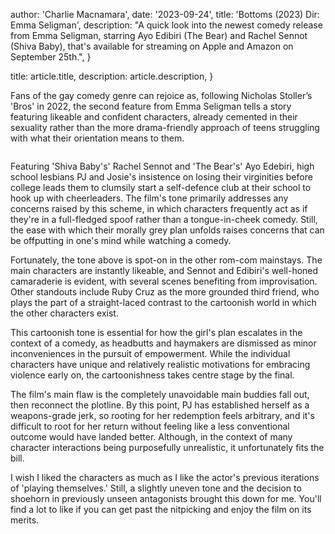 
  author: 'Charlie Macnamara',
  date: '2023-09-24',
  title: 'Bottoms (2023) Dir: Emma Seligman',
  description: "A quick look into the newest comedy release from Emma Seligman, starring Ayo Edibiri (The Bear) and Rachel Sennot (Shiva Baby), that's available for streaming on Apple and Amazon on September 25th.",
}

  title: article.title,
  description: article.description,
}


Fans of the gay comedy genre can rejoice as, following Nicholas Stoller’s 'Bros' in 2022, the second feature from Emma Seligman tells a story featuring likeable and confident characters, already cemented in their sexuality rather than the more drama-friendly approach of teens struggling with what their orientation means to them.

<Image src={designSystem} alt="" />

Featuring 'Shiva Baby's' Rachel Sennot and 'The Bear's' Ayo Edebiri, high school lesbians PJ and Josie's insistence on losing their virginities before college leads them to clumsily start a self-defence club at their school to hook up with cheerleaders. The film's tone primarily addresses any concerns raised by this scheme, in which characters frequently act as if they're in a full-fledged spoof rather than a tongue-in-cheek comedy. Still, the ease with which their morally grey plan unfolds raises concerns that can be offputting in one's mind while watching a comedy.

Fortunately, the tone above is spot-on in the other rom-com mainstays. The main characters are instantly likeable, and Sennot and Edibiri's well-honed camaraderie is evident, with several scenes benefiting from improvisation. Other standouts include Ruby Cruz as the more grounded third friend, who plays the part of a straight-laced contrast to the cartoonish world in which the other characters exist.

This cartoonish tone is essential for how the girl's plan escalates in the context of a comedy, as headbutts and haymakers are dismissed as minor inconveniences in the pursuit of empowerment. While the individual characters have unique and relatively realistic motivations for embracing violence early on, the cartoonishness takes centre stage by the final.

The film's main flaw is the completely unavoidable main buddies fall out, then reconnect the plotline. By this point, PJ has established herself as a weapons-grade jerk, so rooting for her redemption feels arbitrary, and it's difficult to root for her return without feeling like a less conventional outcome would have landed better. Although, in the context of many character interactions being purposefully unrealistic, it unfortunately fits the bill.

I wish I liked the characters as much as I like the actor's previous iterations of 'playing themselves.' Still, a slightly uneven tone and the decision to shoehorn in previously unseen antagonists brought this down for me. You'll find a lot to like if you can get past the nitpicking and enjoy the film on its merits.
